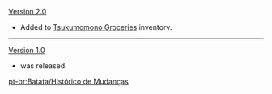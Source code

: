 {{Change History/Header}}
[[Version 2.0]]
*Added to [[Tsukumomono Groceries]] inventory.
----
[[Version 1.0]]
*{{ROOTPAGENAME}} was released.
<noinclude>


[[pt-br:Batata/Histórico de Mudanças]]
</noinclude>